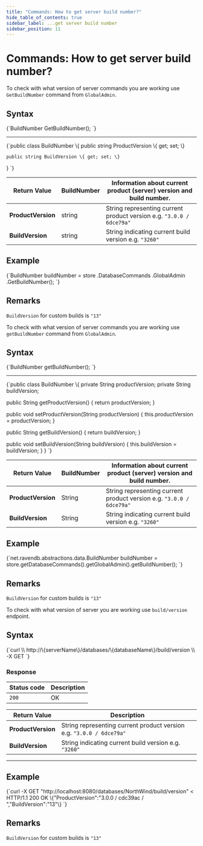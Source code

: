 ```yaml
---
title: "Commands: How to get server build number?"
hide_table_of_contents: true
sidebar_label: ...get server build number
sidebar_position: 11
---
```





# Commands: How to get server build number?
<LanguageSwitcher supportedLanguages={supportedLanguages} />
<LanguageContent language="csharp">


To check with what version of server commands you are working use `GetBuildNumber` command from `GlobalAdmin`.

## Syntax

<TabItem value="build_number_1" label="build_number_1">
<CodeBlock language="csharp">
{`BuildNumber GetBuildNumber();
`}
</CodeBlock>
</TabItem>

---

<TabItem value="buildnumber" label="buildnumber">
<CodeBlock language="csharp">
{`public class BuildNumber
\{
	public string ProductVersion \{ get; set; \}

	public string BuildVersion \{ get; set; \}
\}
`}
</CodeBlock>
</TabItem>

| Return Value | BuildNumber | Information about current product (server) version and build number. |
| ------------- | ------------- | ----- |
| **ProductVersion** | string | String representing current product version e.g. `"3.0.0 / 6dce79a"` |
| **BuildVersion** | string | String indicating current build version e.g. `"3260"` |

## Example

<TabItem value="build_number_2" label="build_number_2">
<CodeBlock language="csharp">
{`BuildNumber buildNumber = store
	.DatabaseCommands
	.GlobalAdmin
	.GetBuildNumber();
`}
</CodeBlock>
</TabItem>

## Remarks

`BuildVersion` for custom builds is `"13"`

</LanguageContent>
<LanguageContent language="java">


To check with what version of server commands you are working use `getBuildNumber` command from `GlobalAdmin`.

## Syntax

<TabItem value="build_number_1" label="build_number_1">
<CodeBlock language="java">
{`BuildNumber getBuildNumber();
`}
</CodeBlock>
</TabItem>

---

<TabItem value="buildnumber" label="buildnumber">
<CodeBlock language="java">
{`public class BuildNumber \{
  private String productVersion;
  private String buildVersion;

  public String getProductVersion() \{
    return productVersion;
  \}

  public void setProductVersion(String productVersion) \{
    this.productVersion = productVersion;
  \}

  public String getBuildVersion() \{
    return buildVersion;
  \}

  public void setBuildVersion(String buildVersion) \{
    this.buildVersion = buildVersion;
  \}
\}
`}
</CodeBlock>
</TabItem>

| Return Value | BuildNumber | Information about current product (server) version and build number. |
| ------------- | ------------- | ----- |
| **ProductVersion** | String | String representing current product version e.g. `"3.0.0 / 6dce79a"` |
| **BuildVersion** | String | String indicating current build version e.g. `"3260"` |

## Example

<TabItem value="build_number_2" label="build_number_2">
<CodeBlock language="java">
{`net.ravendb.abstractions.data.BuildNumber buildNumber =
   store.getDatabaseCommands().getGlobalAdmin().getBuildNumber();
`}
</CodeBlock>
</TabItem>

## Remarks

`BuildVersion` for custom builds is `"13"`

</LanguageContent>
<LanguageContent language="http">


To check with what version of server you are working use `build/version` endpoint.

## Syntax

<TabItem value="json" label="json">
<CodeBlock language="json">
{`curl \\
	http://\{serverName\}/databases/\{databaseName\}/build/version \\
	-X GET 
`}
</CodeBlock>
</TabItem>

### Response

| Status code | Description |
| ----------- | - |
| `200` | OK |

| Return Value | Description |
| ------------- | ------------- |
| **ProductVersion** | String representing current product version e.g. `"3.0.0 / 6dce79a"` |
| **BuildVersion** |  String indicating current build version e.g. `"3260"` |

---

## Example

<TabItem value="json" label="json">
<CodeBlock language="json">
{`curl -X GET "http://localhost:8080/databases/NorthWind/build/version" 
< HTTP/1.1 200 OK
\{"ProductVersion":"3.0.0 / cdc39ac / ","BuildVersion":"13"\}
`}
</CodeBlock>
</TabItem>


## Remarks

`BuildVersion` for custom builds is `"13"`

</LanguageContent>

<!---

-->